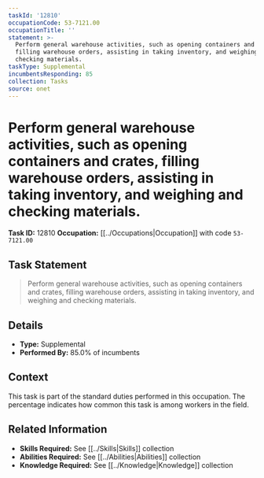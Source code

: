 ```yaml
---
taskId: '12810'
occupationCode: 53-7121.00
occupationTitle: ''
statement: >-
  Perform general warehouse activities, such as opening containers and crates,
  filling warehouse orders, assisting in taking inventory, and weighing and
  checking materials.
taskType: Supplemental
incumbentsResponding: 85
collection: Tasks
source: onet
---
```

# Perform general warehouse activities, such as opening containers and crates, filling warehouse orders, assisting in taking inventory, and weighing and checking materials.

**Task ID:** 12810
**Occupation:** [[../Occupations|Occupation]] with code `53-7121.00`

## Task Statement

> Perform general warehouse activities, such as opening containers and crates, filling warehouse orders, assisting in taking inventory, and weighing and checking materials.

## Details

- **Type:** Supplemental
- **Performed By:** 85.0% of incumbents

## Context

This task is part of the standard duties performed in this occupation. The percentage indicates how common this task is among workers in the field.

## Related Information

- **Skills Required:** See [[../Skills|Skills]] collection
- **Abilities Required:** See [[../Abilities|Abilities]] collection
- **Knowledge Required:** See [[../Knowledge|Knowledge]] collection
